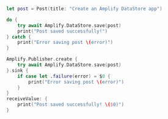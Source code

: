 <BlockSwitcher>

<Block name="Async/Await">

```swift
let post = Post(title: "Create an Amplify DataStore app")

do {
    try await Amplify.DataStore.save(post)
    print("Post saved successfully!")
} catch {
    print("Error saving post \(error)")
}
```

</Block>

<Block name="Combine">

```swift
Amplify.Publisher.create {
    try await Amplify.DataStore.save(post)
}.sink {
    if case let .failure(error) = $0 {
        print("Error saving post \(error)")
    }
}
receiveValue: {
    print("Post saved successfully! \($0)")
}
```

</Block>

</BlockSwitcher>
